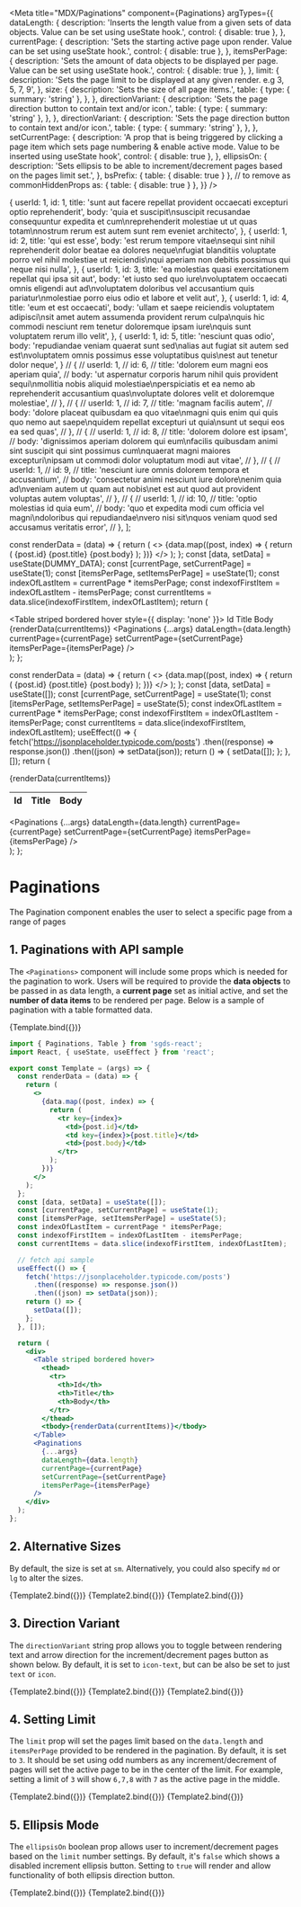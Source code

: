 
<Meta
  title="MDX/Paginations"
  component={Paginations}
  argTypes={{
    dataLength: {
      description:
        'Inserts the length value from a given sets of data objects. Value can be set using useState hook.',
      control: { disable: true },
    },
    currentPage: {
      description:
        'Sets the starting active page upon render. Value can be set using useState hook.',
      control: { disable: true },
    },
    itemsPerPage: {
      description:
        'Sets the amount of data objects to be displayed per page. Value can be set using useState hook.',
      control: { disable: true },
    },
    limit: {
      description:
        'Sets the page limit to be displayed at any given render. e.g 3, 5, 7, 9',
    },
    size: {
      description: 'Sets the size of all page items.',
      table: {
        type: { summary: 'string' },
      },
    },
    directionVariant: {
      description:
        'Sets the page direction button to contain text and/or icon.',
      table: {
        type: { summary: 'string' },
      },
    },
    directionVariant: {
      description:
        'Sets the page direction button to contain text and/or icon.',
      table: {
        type: { summary: 'string' },
      },
    },
    setCurrentPage: {
      description:
        'A prop that is being triggered by clicking a page item which sets page numbering & enable active mode. Value to be inserted using useState hook',
      control: { disable: true },
    },
    ellipsisOn: {
      description:
        'Sets ellipsis to be able to increment/decrement pages based on the pages limit set.',
    },
    bsPrefix: { table: { disable: true } }, // to remove as commonHiddenProps
    as: { table: { disable: true } },
  }}
/>

  {
    userId: 1,
    id: 1,
    title:
      'sunt aut facere repellat provident occaecati excepturi optio reprehenderit',
    body: 'quia et suscipit\nsuscipit recusandae consequuntur expedita et cum\nreprehenderit molestiae ut ut quas totam\nnostrum rerum est autem sunt rem eveniet architecto',
  },
  {
    userId: 1,
    id: 2,
    title: 'qui est esse',
    body: 'est rerum tempore vitae\nsequi sint nihil reprehenderit dolor beatae ea dolores neque\nfugiat blanditiis voluptate porro vel nihil molestiae ut reiciendis\nqui aperiam non debitis possimus qui neque nisi nulla',
  },
  {
    userId: 1,
    id: 3,
    title: 'ea molestias quasi exercitationem repellat qui ipsa sit aut',
    body: 'et iusto sed quo iure\nvoluptatem occaecati omnis eligendi aut ad\nvoluptatem doloribus vel accusantium quis pariatur\nmolestiae porro eius odio et labore et velit aut',
  },
  {
    userId: 1,
    id: 4,
    title: 'eum et est occaecati',
    body: 'ullam et saepe reiciendis voluptatem adipisci\nsit amet autem assumenda provident rerum culpa\nquis hic commodi nesciunt rem tenetur doloremque ipsam iure\nquis sunt voluptatem rerum illo velit',
  },
  {
    userId: 1,
    id: 5,
    title: 'nesciunt quas odio',
    body: 'repudiandae veniam quaerat sunt sed\nalias aut fugiat sit autem sed est\nvoluptatem omnis possimus esse voluptatibus quis\nest aut tenetur dolor neque',
  }
  // {
  //   userId: 1,
  //   id: 6,
  //   title: 'dolorem eum magni eos aperiam quia',
  //   body: 'ut aspernatur corporis harum nihil quis provident sequi\nmollitia nobis aliquid molestiae\nperspiciatis et ea nemo ab reprehenderit accusantium quas\nvoluptate dolores velit et doloremque molestiae',
  // },
  // {
  //   userId: 1,
  //   id: 7,
  //   title: 'magnam facilis autem',
  //   body: 'dolore placeat quibusdam ea quo vitae\nmagni quis enim qui quis quo nemo aut saepe\nquidem repellat excepturi ut quia\nsunt ut sequi eos ea sed quas',
  // },
  // {
  //   userId: 1,
  //   id: 8,
  //   title: 'dolorem dolore est ipsam',
  //   body: 'dignissimos aperiam dolorem qui eum\nfacilis quibusdam animi sint suscipit qui sint possimus cum\nquaerat magni maiores excepturi\nipsam ut commodi dolor voluptatum modi aut vitae',
  // },
  // {
  //   userId: 1,
  //   id: 9,
  //   title: 'nesciunt iure omnis dolorem tempora et accusantium',
  //   body: 'consectetur animi nesciunt iure dolore\nenim quia ad\nveniam autem ut quam aut nobis\net est aut quod aut provident voluptas autem voluptas',
  // },
  // {
  //   userId: 1,
  //   id: 10,
  //   title: 'optio molestias id quia eum',
  //   body: 'quo et expedita modi cum officia vel magni\ndoloribus qui repudiandae\nvero nisi sit\nquos veniam quod sed accusamus veritatis error',
  // },
];

  const renderData = (data) => {
    return (
      <>
        {data.map((post, index) => {
          return (
            <tr key={index}>
              <td>{post.id}</td>
              <td key={index}>{post.title}</td>
              <td>{post.body}</td>
            </tr>
          );
        })}
      </>
    );
  };
  const [data, setData] = useState(DUMMY_DATA);
  const [currentPage, setCurrentPage] = useState(1);
  const [itemsPerPage, setItemsPerPage] = useState(1);
  const indexOfLastItem = currentPage * itemsPerPage;
  const indexofFirstItem = indexOfLastItem - itemsPerPage;
  const currentItems = data.slice(indexofFirstItem, indexOfLastItem);
  return (
    <div>
      <Table striped bordered hover style={{ display: 'none' }}>
        <thead>
          <tr>
            <th>Id</th>
            <th>Title</th>
            <th>Body</th>
          </tr>
        </thead>
        <tbody>{renderData(currentItems)}</tbody>
      </Table>
      <Paginations
        {...args}
        dataLength={data.length}
        currentPage={currentPage}
        setCurrentPage={setCurrentPage}
        itemsPerPage={itemsPerPage}
      />
    </div>
  );
};

  const renderData = (data) => {
    return (
      <>
        {data.map((post, index) => {
          return (
            <tr key={index}>
              <td>{post.id}</td>
              <td key={index}>{post.title}</td>
              <td>{post.body}</td>
            </tr>
          );
        })}
      </>
    );
  };
  const [data, setData] = useState([]);
  const [currentPage, setCurrentPage] = useState(1);
  const [itemsPerPage, setItemsPerPage] = useState(5);
  const indexOfLastItem = currentPage * itemsPerPage;
  const indexofFirstItem = indexOfLastItem - itemsPerPage;
  const currentItems = data.slice(indexofFirstItem, indexOfLastItem);
  useEffect(() => {
    fetch('https://jsonplaceholder.typicode.com/posts')
      .then((response) => response.json())
      .then((json) => setData(json));
    return () => {
      setData([]);
    };
  }, []);
  return (
    <div>
      <Table striped bordered hover>
        <thead>
          <tr>
            <th>Id</th>
            <th>Title</th>
            <th>Body</th>
          </tr>
        </thead>
        <tbody>{renderData(currentItems)}</tbody>
      </Table>
      <Paginations
        {...args}
        dataLength={data.length}
        currentPage={currentPage}
        setCurrentPage={setCurrentPage}
        itemsPerPage={itemsPerPage}
      />
    </div>
  );
};

# Paginations

The Pagination component enables the user to select a specific page from a range of pages

## 1. Paginations with API sample

The `<Paginations>` component will include some props which is needed for the pagination to work. Users will be required to provide the **data objects** to be passed in as data length, a **current page** set as initial active, and set the **number of data items** to be rendered per page. Below is a sample of pagination with a table formatted data.

<Canvas>
  <Story name="Standard">{Template.bind({})}</Story>
</Canvas>

<ArgsTable story="Standard" />

```jsx
import { Paginations, Table } from 'sgds-react';
import React, { useState, useEffect } from 'react';

export const Template = (args) => {
  const renderData = (data) => {
    return (
      <>
        {data.map((post, index) => {
          return (
            <tr key={index}>
              <td>{post.id}</td>
              <td key={index}>{post.title}</td>
              <td>{post.body}</td>
            </tr>
          );
        })}
      </>
    );
  };
  const [data, setData] = useState([]);
  const [currentPage, setCurrentPage] = useState(1);
  const [itemsPerPage, setItemsPerPage] = useState(5);
  const indexOfLastItem = currentPage * itemsPerPage;
  const indexofFirstItem = indexOfLastItem - itemsPerPage;
  const currentItems = data.slice(indexofFirstItem, indexOfLastItem);

  // fetch api sample
  useEffect(() => {
    fetch('https://jsonplaceholder.typicode.com/posts')
      .then((response) => response.json())
      .then((json) => setData(json));
    return () => {
      setData([]);
    };
  }, []);

  return (
    <div>
      <Table striped bordered hover>
        <thead>
          <tr>
            <th>Id</th>
            <th>Title</th>
            <th>Body</th>
          </tr>
        </thead>
        <tbody>{renderData(currentItems)}</tbody>
      </Table>
      <Paginations
        {...args}
        dataLength={data.length}
        currentPage={currentPage}
        setCurrentPage={setCurrentPage}
        itemsPerPage={itemsPerPage}
      />
    </div>
  );
};
```

## 2. Alternative Sizes

By default, the size is set at `sm`. Alternatively, you could also specify `md` or ` lg` to alter the sizes.

<Canvas>
  <Story name="Size-sm">{Template2.bind({})}</Story>
  <Story name="Size-md" args={{ size: 'md' }}>
    {Template2.bind({})}
  </Story>
  <Story name="Size-lg" args={{ size: 'lg' }}>
    {Template2.bind({})}
  </Story>
</Canvas>

## 3. Direction Variant

The `directionVariant` string prop allows you to toggle between rendering text and arrow direction for the increment/decrement pages button as shown below. By default, it is set to `icon-text`, but can be also be set to just `text` or `icon`.

<Canvas>
  <Story name="Direction Variant icon-text">{Template2.bind({})}</Story>
  <Story name="Direction Variant text" args={{ directionVariant: 'text' }}>
    {Template2.bind({})}
  </Story>
  <Story name="Direction Variant icon" args={{ directionVariant: 'icon' }}>
    {Template2.bind({})}
  </Story>
</Canvas>

## 4. Setting Limit

The `limit` prop will set the pages limit based on the `data.length` and `itemsPerPage` provided to be rendered in the pagination. By default, it is set to `3`. It should be set using odd numbers as any increment/decrement of pages will set the active page to be in the center of the limit. For example, setting a limit of `3` will show `6,7,8` with `7` as the active page in the middle.

<Canvas>
  <Story name="Limit 3">{Template2.bind({})}</Story>
  <Story name="Limit 5" args={{ limit: 5 }}>
    {Template2.bind({})}
  </Story>
  <Story name="Limit 7" args={{ limit: 7 }}>
    {Template2.bind({})}
  </Story>
</Canvas>

## 5. Ellipsis Mode

The `ellipsisOn` boolean prop allows user to increment/decrement pages based on the `limit` number settings. By default, it's `false` which shows a disabled increment ellipsis button. Setting to `true` will render and allow functionality of both ellipsis direction button.

<Canvas>
  <Story name="Ellipsis Off">{Template2.bind({})}</Story>
  <Story name="Ellipsis On" args={{ ellipsisOn: true }}>
    {Template2.bind({})}
  </Story>
</Canvas>
